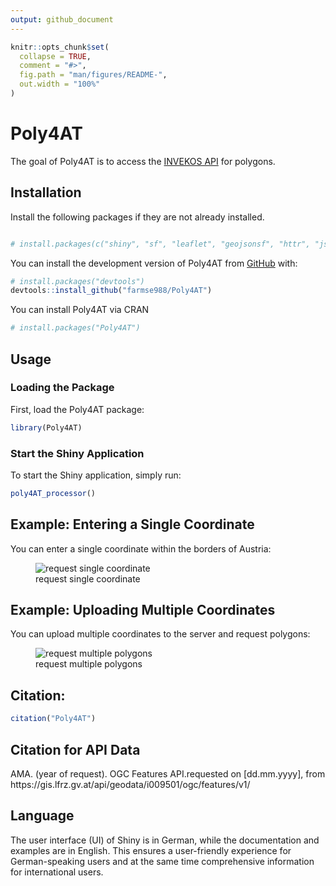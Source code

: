 ```yaml
---
output: github_document
---
```


<!-- README.md is generated from README.Rmd. Please edit that file -->

```r
knitr::opts_chunk$set(
  collapse = TRUE,
  comment = "#>",
  fig.path = "man/figures/README-",
  out.width = "100%"
)
```

# Poly4AT

The goal of Poly4AT is to access the [INVEKOS API](https://gis.lfrz.gv.at/api/geodata/i009501/ogc/features/v1/) for polygons.

## Installation

Install the following packages if they are not already installed.
```r

# install.packages(c("shiny", "sf", "leaflet", "geojsonsf", "httr", "jsonlite", "shinydashboard", "DT", "leaflet.extras"))
```


You can install the development version of Poly4AT from [GitHub](https://github.com/farmse988/Poly4AT.git) with:

``` r
# install.packages("devtools")
devtools::install_github("farmse988/Poly4AT")
```

You can install Poly4AT via CRAN

``` r
# install.packages("Poly4AT")
```

## Usage

### Loading the Package
First, load the Poly4AT package:

```r
library(Poly4AT)
```


### Start the Shiny Application
To start the Shiny application, simply run:

```r
poly4AT_processor()
```


## Example: Entering a Single Coordinate

You can enter a single coordinate within the borders of Austria:

![request single coordinate](man/figures/coord.png "Einzelkoordinate")



## Example: Uploading Multiple Coordinates
You can upload multiple coordinates to the server and request polygons:

![request multiple polygons](man/figures/coord_multi.jpeg "Einzelkoordinate")




## Citation:


```r
citation("Poly4AT")
```


## Citation for API Data


AMA. (year of request). OGC Features API.requested on [dd.mm.yyyy], from https://gis.lfrz.gv.at/api/geodata/i009501/ogc/features/v1/
                        
## Language
The user interface (UI) of Shiny is in German, while the documentation and examples are in English. This ensures a user-friendly experience for German-speaking users and at the same time comprehensive information for international users.
